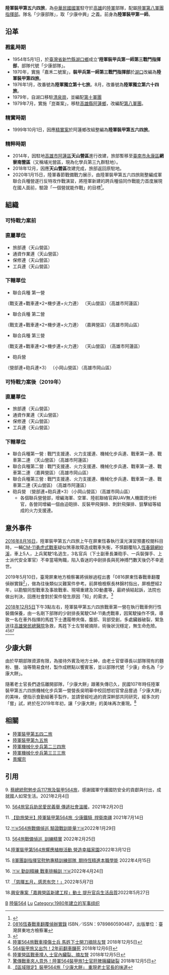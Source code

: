 {{Infobox Military Unit
| 名稱 = 陸軍裝甲第五六四旅<br><small>564 Armor Brigade
| 圖片 = [[File:陸軍裝甲第五六四旅.jpg|thumb]]
| 圖片說明 = 陸軍裝甲第五六四旅
| 時期 = 1980年5月1日至今
| 國家 = {{ROC}}
| 效忠 = {{ROC}}
| 軍種 = {{ROCA}}
| 兵科 = [[裝甲|裝甲]]
| 功能 = 
| 規模 = [[旅|旅]]
| 隸屬 = <!-- 注释出：[[File:Roca_8th_ag.png|20px]] --> [[陸軍第八軍團指揮部|陸軍第八軍團指揮部]]
| 駐地 = [[高雄市|高雄市]]阿蓮區天山營區
| 裝備 = 
| 別稱 = 少康部隊
| 守護 = 
| 格言 = 
| 顏色 = 
| 隊歌 = 
| 吉祥物 = 
| 戰役 = 
| 隊慶 = 1980年5月1日
| 獎章 = 
| 榮譽 = 
| 現任指揮官=[[File:ROCA_Major_General's_Flag.svg|border]] [[李有金|李有金]] 陸軍少將
| 象徵指揮官 = 
| 著名指揮官 = 
| 佩章一 = 
| 佩章二 = 
| 佩章三 = 
| 佩章四 = 
}}
'''陸軍裝甲第五六四旅'''，為[[中華民國|中華民國]][[中華民國國軍|國軍]]駐守於[[高雄市|高雄]]的[[中華民國陸軍|陸軍]]部隊，配屬[[陸軍第八軍團指揮部|陸軍第八軍團指揮部]]。隊名「少康部隊」，取「少康中興」之義。前身為'''陸軍裝甲第一師'''。

== 沿革 ==
=== 戡亂時期 ===
*1954年5月1日，於[[臺灣省|臺灣省]][[新竹縣|新竹縣]][[湖口鄉|湖口鄉]]成立''''陸軍裝甲兵第一師第三戰鬥指揮部'''，部隊代號「少康部隊」。
*1970年，實施「嘉禾二號案」，'''裝甲兵第一師第三戰鬥指揮部'''於[[湖口鄉|湖口]]改編為'''陸軍裝甲第四旅'''。
*1976年1月，改番號為'''陸軍獨立第十七旅'''。8月，改番號為'''陸軍獨立第六十四旅'''。
*1979年，自湖口移駐[[清泉崗|清泉崗]]，並編配[[陸軍十軍團|第十軍團]]
*1979年7月，實施「崑崙案」，移駐[[高雄縣|高雄縣]][[阿蓮鄉|阿蓮鄉]]，改編配[[陸軍八軍團|第八軍團]]。

=== 精實時期 ===
*1999年10月1日，因應[[精實案|精實案]]於阿蓮鄉改組整編為'''陸軍裝甲第五六四旅'''。

=== 精粹時期===
*2014年，因駐地[[高雄市|高雄市]][[阿蓮區|阿蓮區]]'''天山營區'''進行改建，旅部暫移至[[臺南市|臺南市]][[永康區|永康區]]'''網寮南營區'''（又稱埔光營區，現為化學兵第三九群駐地）。
*2018年12月，因應'''天山營區'''改建完成，旅部返回原駐地。
*2020年1月15日，陸軍春節戰備戰力展示，由陸軍裝甲第五六四旅剛整編成軍聯合兵種營遂行反特攻作戰演習，將陸軍新建的跨兵種協同作戰能力首度展現在國人面前，驗證「一個營就能作戰」的目標<ref>{{Cite web |url=https://news.ltn.com.tw/news/politics/breakingnews/3041293 |title=國軍春巡》聯兵營再添生力軍 陸軍564旅完成編裝 |access-date=2020-02-29 |archive-date=2020-07-28 |archive-url=https://web.archive.org/web/20200728190941/https://news.ltn.com.tw/news/politics/breakingnews/3041293 }}</ref>。

==組織==
=== 可恃戰力案前 ===
=== 直屬單位 ===
*旅部連（天山營區）
*通資作業連（天山營區）
*保修連（天山營區）
*工兵連（天山營區）

=== 下轄單位 ===
*聯合兵種 第一營
（戰支連+戰車連×2+機步連+火力連）
（天山營區）（高雄市阿蓮區）

*聯合兵種 第二營
（戰支連+戰車連×2+機步連+火力連） 
（嘉興營區）（高雄市岡山區）

*聯合兵種 第三營
（戰支連+戰車連×2+機步連+火力連）
（天山營區) （高雄市阿蓮區）

*砲兵營
（營部連+砲兵連×3）
（小岡山營區）（高雄市岡山區）

=== 可恃戰力案後（2019年）===
=== 直屬單位 ===
*旅部連（天山營區）
*通資作業連（天山營區）
*保修連（天山營區）
*工兵連（天山營區）

=== 下轄單位 ===
*聯合兵種第一營 : 戰鬥支援連、火力支援連、機械化步兵連、戰車第一連、戰車第二連  （天山營區）（高雄市阿蓮區）
*聯合兵種第二營 : 戰鬥支援連、火力支援連、機械化步兵連、戰車第一連、戰車第二連  （嘉興營區）（高雄市岡山區）
*聯合兵種第三營 : 戰鬥支援連、火力支援連、機械化步兵連、戰車第一連、戰車第二連   (天山營區) （高雄市阿蓮區）
*砲兵營 （營部連+砲兵連×3）（小岡山營區）（高雄市岡山區）
**各個聯兵營營部，增編海軍、空軍、陸航聯絡官與UAV無人機圖資分析官，各營同增編一個由迫砲排、反裝甲飛彈排、刺針飛彈排、狙擊組等組成的火力支援連。

==意外事件==
[[2016年|2016年]][[8月16日|8月16日]]，陸軍裝甲第五六四旅上午在屏東恆春執行漢光演習預畫校閱科目時，一輛[[CM-11勇虎式戰車|CM-11勇虎式戰車]]疑似煞車故障造成戰車失衡，不慎翻覆陷入[[恆春鎮|恆春鎮]][[網紗溪|網紗溪]]，車上5人，上兵駕駛1名逃生，3名官兵（下士副車長兼砲手、一兵裝彈手、上士派代安全軍官）不幸當場殉職，陷入昏迷的中尉排長與死神搏鬥數天後仍不幸逝世。

2019年5月10日，臺灣屏東地方檢察署將偵辦過程出書「0816屏東恆春戰車翻覆偵辦實錄<ref>[https://gpi.culture.tw/books/1010800654 0816恆春戰車翻覆偵辦實錄] {{Wayback|url=https://gpi.culture.tw/books/1010800654 |date=20210120133248 }}ISBN／ISSN：9789860590487，出版單位：臺灣屏東地方檢察署</ref>」，做為往後類似災難案件參考。前屏檢檢察長林錦村指出，屏檢歷經2年，以勘驗同型戰車及事故戰車、現場重建及3D動畫等，最終偵結起訴，法院也做出判決，回應社會對於案件發生原因「知」的需求。<ref>{{Cite web |url=https://www.cna.com.tw/news/asoc/201905100243.aspx |title=屏東恆春戰車翻覆時隔3年 地檢署出偵辦實錄 |access-date=2019-05-11 |archive-date=2019-05-11 |archive-url=https://web.archive.org/web/20190511034329/https://www.cna.com.tw/news/asoc/201905100243.aspx }}</ref>

[[2018年|2018年]][[12月5日|12月5日]]下午3點左右，陸軍裝甲第五六四旅戰車第一營在執行戰車例行性裝備保養，由一名剛下部隊的少尉排長駕駛CM-11勇虎戰車，因駕駛操作不慎，導致一名在車外指揮的馬姓下士遭履帶夾傷，腹部、背部受創，多處臟器破裂，緊急送往[[高雄榮民總醫院|高雄榮民總醫院]]急救，馬姓下士左腎被摘除，術後狀況穩定，無生命危險。<ref>[https://tw.news.yahoo.com/%E9%99%B8%E8%BB%8D564%E6%97%85%E6%88%B0%E8%BB%8A%E6%92%9E%E5%82%B7%E5%A3%AB%E5%85%B5-%E9%A6%AC%E5%A7%93%E4%B8%8B%E5%A3%AB%E9%96%8B%E5%88%80%E6%91%98%E9%99%A4%E5%B7%A6%E8%85%8E-211301298.html 陸軍564旅戰車撞傷士兵 馬姓下士開刀摘除左腎] {{Wayback|url=https://tw.news.yahoo.com/%E9%99%B8%E8%BB%8D564%E6%97%85%E6%88%B0%E8%BB%8A%E6%92%9E%E5%82%B7%E5%A3%AB%E5%85%B5-%E9%A6%AC%E5%A7%93%E4%B8%8B%E5%A3%AB%E9%96%8B%E5%88%80%E6%91%98%E9%99%A4%E5%B7%A6%E8%85%8E-211301298.html |date=20200728190901 }}2018年12月5日</ref><ref>[https://tw.news.yahoo.com/564%E8%A3%9D%E7%94%B2%E6%97%85%E5%8F%88%E5%87%BA%E5%8C%85-2%E5%B9%B4%E5%89%8D%E7%BF%BB%E8%BB%8A%E9%87%80%E6%AD%BB-091532705.html 564裝甲旅又出包！2年前翻車釀死] {{Wayback|url=https://tw.news.yahoo.com/564%E8%A3%9D%E7%94%B2%E6%97%85%E5%8F%88%E5%87%BA%E5%8C%85-2%E5%B9%B4%E5%89%8D%E7%BF%BB%E8%BB%8A%E9%87%80%E6%AD%BB-091532705.html |date=20200728191006 }}2018年12月6日</ref><ref>[https://tw.news.yahoo.com/%E9%99%B8%E8%BB%8D%E7%87%9F%E5%8D%80%E6%88%B0%E8%BB%8A%E6%92%9E%E4%BA%BA-%E5%A3%AB%E5%AE%98%E5%85%A7%E8%87%9F%E8%A3%82-%E6%91%98%E5%B7%A6%E8%85%8E-154934668.html 陸軍營區戰車撞人 士官內臟裂、摘左腎] {{Wayback|url=https://tw.news.yahoo.com/%E9%99%B8%E8%BB%8D%E7%87%9F%E5%8D%80%E6%88%B0%E8%BB%8A%E6%92%9E%E4%BA%BA-%E5%A3%AB%E5%AE%98%E5%85%A7%E8%87%9F%E8%A3%82-%E6%91%98%E5%B7%A6%E8%85%8E-154934668.html |date=20200728190910 }}2018年12月5日</ref><ref>[https://tw.news.yahoo.com/%E9%A9%9A%E5%82%B3%E6%88%B0%E8%BB%8A%E5%A4%BE%E4%BA%BA%E6%84%8F%E5%A4%96-%E9%99%B8%E8%BB%8D564%E8%A3%9D%E7%94%B2%E6%97%851%E5%A3%AB%E5%AE%98%E8%82%9D%E8%84%BE%E8%83%B0%E8%87%9F%E7%A0%B4%E8%A3%82-113800511.html 驚傳戰車夾人意外！陸軍564裝甲旅1士官肝脾胰臟破裂] {{Wayback|url=https://tw.news.yahoo.com/%E9%A9%9A%E5%82%B3%E6%88%B0%E8%BB%8A%E5%A4%BE%E4%BA%BA%E6%84%8F%E5%A4%96-%E9%99%B8%E8%BB%8D564%E8%A3%9D%E7%94%B2%E6%97%851%E5%A3%AB%E5%AE%98%E8%82%9D%E8%84%BE%E8%83%B0%E8%87%9F%E7%A0%B4%E8%A3%82-113800511.html |date=20200728190925 }}2018年12月5日</ref>

== 少康大餅 ==
由於早期部隊資源有限，為接待外賓及地方士紳，由老士官督導長以部隊現有的麵粉、鹽、油等簡易食材，製作成糕點以饗賓客，並以部隊代號「少康」命名為「少康大餅」。

隨著老士官長們退伍離開部隊，「少康大餅」跟著失傳已久，民國107年時任陸軍裝甲第五六四旅機械化步兵第一營營長吳明華中校回想初官曾品嘗過「少康大餅」的美味，便指示食勤組著手製作，並請曾經吃過的資深幹部共同研究，經多次的「嘗」試，終於在2019年年初，讓「少康大餅」的美味再次重現。<ref>[https://www.ydn.com.tw/News/369235?fbclid=IwAR3_QU1MrQsr8t-wWtRXC7kqP_SKtuAQoDz7X19PPMAuJsSZAtePjgsKewY 【區域限定】裝甲564旅「少康大餅」 重現老士官長的味道]</ref>

== 相關 ==
*[[陸軍裝甲第五四二旅|陸軍裝甲第五四二旅]]
*[[陸軍裝甲第九五旅|陸軍裝甲第九五旅]]
*[[陸軍機械化步兵第二三四旅|陸軍機械化步兵第二三四旅]]
*[[陸軍機械化步兵第三三三旅|陸軍機械化步兵第三三三旅]]
*[[景耀宗|景耀宗]]

== 引用 ==
<references />9.  [https://www.facebook.com/696770307037459/posts/3653628984684895/?d=n 蔡總統慰勉步兵117旅及裝甲564旅]，感謝國軍守護國防安全的貢獻與付出，成就國人如常生活。2021年2月4日

10. [https://www.ydn.com.tw/news/newsInsidePage?chapterID=1334962&type=military 564旅官兵助民愛民義舉 傳遞社會溫暖]。2021年2月20日

11. [https://www.ydn.com.tw/news/newsInsidePage?chapterID=1424670 【勁旅榮光】陸軍裝甲第564旅 少康鐵騎 捍衛南疆] {{Wayback|url=https://www.ydn.com.tw/news/newsInsidePage?chapterID=1424670 |date=20220510023235 }}2021年7月14日

12.[https://www.facebook.com/696770307037459/posts/4760971903950592/?d=n 🇹🇼564旅戰備偵巡 驗證戰訓能量🇹🇼]2022年1月29日

13.  [https://www.ydn.com.tw/news/newsInsidePage?chapterID=1485594&type=military 564旅戰備偵巡 訓練精實] {{Wayback|url=https://www.ydn.com.tw/news/newsInsidePage?chapterID=1485594&type=military |date=20220510023221 }}2022年2月25日

14.[https://www.voh.com.tw/tw/News/ugC_News_Detail.aspx?CID=1&ID=4257&P=1 陸軍裝甲第564旅響應植樹活動 營造幸福家園]2022年3月12日

15. [https://www.ydn.com.tw/news/newsInsidePage?chapterID=1497195&type=military 8軍團副指揮官慰勉專精訓練部隊 期持恆精進本職學能] {{Wayback|url=https://www.ydn.com.tw/news/newsInsidePage?chapterID=1497195&type=military |date=20220510023221 }}2022年4月15日

16. [https://www.facebook.com/100064415363704/posts/357325223091320/?d=n 🇹🇼 勤訓精練 戰車排輪訓 🇹🇼]2022年4月24日

17. [https://www.facebook.com/100064415363704/posts/367154135441762/?d=n 「慈暉五月，感恩有您！」]2022年5月7日

18.[https://n.yam.com/Article/20220527272985 興安專案「嘉興營區新建工程」動土 提升官兵生活品質]2022年5月27日{{中华民国陆军}}

[[Category:中華民國陸軍|B]]
[[Category:中華民國國軍旅級單位|陸裝564]]
[[Category:1980年台灣建立|Lu]]
[[Category:1980年建立的军事组织|Category:1980年建立的军事组织]]